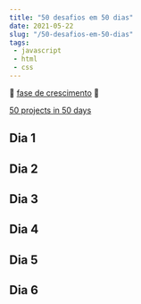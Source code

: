 ```yaml
---
title: "50 desafios em 50 dias"
date: 2021-05-22
slug: "/50-desafios-em-50-dias"
tags:
 - javascript
 - html
 - css
---
```




🌱 [fase de crescimento](https://maggieappleton.com/garden-history) 🌱


[50 projects in 50 days](https://50projects50days.com/)


<div style={{width: 1, height: 30}} />

## Dia 1

<Project hash="poeNBOz" number={1} title="Expanding Cards" />


## Dia 2

<Project hash="vYxgrEj" number={2} title="Progress Steps" />

## Dia 3

<Project hash="WNppyGW" number={3} title="Rotating Navigation" />

## Dia 4

<Project hash="KKWqoNp" number={4} title="Hidden Search" />

## Dia 5

<Project hash="BaWdRqV" number={5} title="Blur filter" />

## Dia 6

<Project hash="mdWgLER" number={6} title="Scroll Animation" />
